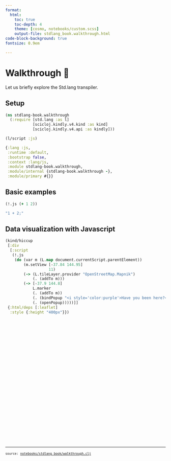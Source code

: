 ```yaml
---
format:
  html:
    toc: true
    toc-depth: 4
    theme: [cosmo, notebooks/custom.scss]
    output-file: stdlang_book.walkthrough.html
code-block-background: true
fontsize: 0.9em

---
```

<style></style><style>.printedClojure .sourceCode {
  background-color: transparent;
  border-style: none;
}
</style><style>.clay-limit-image-width .clay-image {max-width: 100%}
.clay-side-by-side .sourceCode {margin: 0}
.clay-side-by-side {margin: 1em 0}
</style>
<script src="stdlang_book.walkthrough_files/md-default0.js" type="text/javascript"></script><script src="stdlang_book.walkthrough_files/md-default1.js" type="text/javascript"></script><script src="https://cdnjs.cloudflare.com/ajax/libs/leaflet/1.9.4/leaflet.js" type="text/javascript"></script><script src="https://cdn.jsdelivr.net/npm/leaflet-providers@2.0.0/leaflet-providers.min.js" type="text/javascript"></script><link href="https://cdnjs.cloudflare.com/ajax/libs/leaflet/1.9.4/leaflet.css" rel="stylesheet" type="text/css" />

# Walkthrough 👣

Let us briefly explore the Std.lang transpiler.


## Setup


::: {.sourceClojure}
```clojure
(ns stdlang-book.walkthrough
  (:require [std.lang :as l]
            [scicloj.kindly.v4.kind :as kind]
            [scicloj.kindly.v4.api :as kindly]))
```
:::



::: {.sourceClojure}
```clojure
(l/script :js)
```
:::



::: {.printedClojure}
```clojure
{:lang :js,
 :runtime :default,
 :bootstrap false,
 :context :lang/js,
 :module stdlang-book.walkthrough,
 :module/internal {stdlang-book.walkthrough -},
 :module/primary #{}}

```
:::



## Basic examples


::: {.sourceClojure}
```clojure
(!.js (+ 1 2))
```
:::



::: {.printedClojure}
```clojure
"1 + 2;"

```
:::



## Data visualization with Javascript


::: {.sourceClojure}
```clojure
(kind/hiccup
 [:div
  [:script
   (!.js
    (do (var m (L.map document.currentScript.parentElement))
        (m.setView [-37.84 144.95]
                   11)
        (-> (L.tileLayer.provider "OpenStreetMap.Mapnik")
            (. (addTo m)))
        (-> [-37.9 144.8]
            L.marker
            (. (addTo m))
            (. (bindPopup "<i style='color:purple'>Have you been here?</i>"))
            (. (openPopup)))))]]
 {:html/deps [:leaflet]
  :style {:height "400px"}})
```
:::



```{=html}
<div style="height:400px;"><script>let m = L.map(document.currentScript.parentElement);
m.setView([-37.84,144.95],11);
L.tileLayer.provider("OpenStreetMap.Mapnik").addTo(m);
L.marker([-37.9,144.8]).addTo(m).bindPopup("<i style='color:purple'>Have you been here?</i>").openPopup();</script></div>
```



```{=html}
<div style="background-color:grey;height:2px;width:100%;"></div>
```



```{=html}
<div><pre><small><small>source: <a href="https://github.com/scicloj/stdlang-docs/blob/main/notebooks/stdlang_book/walkthrough.clj">notebooks/stdlang_book/walkthrough.clj</a></small></small></pre></div>
```
